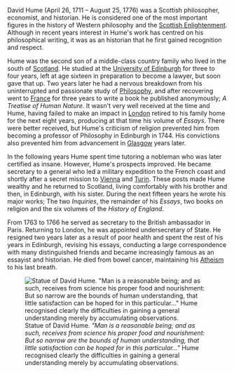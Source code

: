 {{subpages}}
David Hume (April 26, 1711 – August 25, 1776) was a Scottish philosopher, economist, and historian. He is considered one of the most important figures in the history of Western philosophy and the [[Scottish Enlightenment]]. Although in recent years interest in Hume's work has centred on his philosophical writing, it was as an historian that he first gained recognition and respect.

Hume was the second son of a middle-class country family who lived in the south of [[Scotland]]. He studied at the [[University of Edinburgh]] for three to four years, left at age sixteen in preparation to become a lawyer, but soon gave that up. Two years later he had a nervous breakdown from his uninterrupted and passionate study of [[Philosophy]], and after recovering went to [[France]] for three years to write a book he published anonymously; ''A Treatise of Human Nature''. It wasn't very well received at the time and Hume, having failed to make an impact in [[London]] retired to his family home for the next eight years, producing at that time his volume of ''Essays''. There were better received, but Hume's criticism of religion prevented him from becoming a professor of Philosophy in Edinburgh in 1744. His convictions also prevented him from advancement in [[Glasgow]] years later. 

In the following years Hume spent time tutoring a nobleman who was later certified as insane. However, Hume's prospects improved. He became secretary to a general who led a military expedition to the French coast and shortly after a secret mission to [[Vienna]] and [[Turin]]. These posts made Hume wealthy and he returned to Scotland, living comfortably with his brother and then, in Edinburgh, with his sister. During the next fifteen years he wrote his major works; The two ''Inquiries'', the remainder of his ''Essays'', two books on religion and the six volumes of the ''History of England''. 

From 1763 to 1766 he served as secretary to the British ambassador in Paris. Returning to London, he was appointed undersecretary of State. He resigned two years later as a result of poor health and spent the rest of his years in Edinburgh, revising his essays, conducting a large correspondence with many distinguished friends and became increasingly famous as an essayist and historian. He died from bowel cancer, maintaining his [[Atheism]] to his last breath.

[[Image:Hume.jpg|thumb|right|Statue of David Hume. ''"Man is a reasonable being; and as such, receives from science his proper food and nourishment: But so narrow are the bounds of human understanding, that little satisfaction can be hoped for in this particular..."''
Hume recognised clearly the difficulties in gaining a general understanding merely by accumulating observations.]]